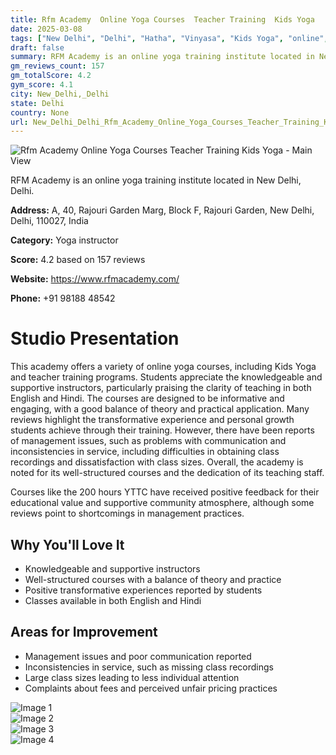 ```yaml
---
title: Rfm Academy  Online Yoga Courses  Teacher Training  Kids Yoga
date: 2025-03-08
tags: ["New Delhi", "Delhi", "Hatha", "Vinyasa", "Kids Yoga", "online", "supportive community", "New Delhi, Delhi"]  
draft: false
summary: RFM Academy is an online yoga training institute located in New Delhi, Delhi.
gm_reviews_count: 157
gm_totalScore: 4.2
gym_score: 4.1
city: New_Delhi,_Delhi
state: Delhi
country: None
url: New_Delhi_Delhi_Rfm_Academy_Online_Yoga_Courses_Teacher_Training_Kids_Yoga
---
```


<div className="aspect-[16/9] relative my-8">
  <img 
    src="https://lh5.googleusercontent.com/p/AF1QipNq5vZqkr9dfckiiT0clVHH2KbWekbHLFYu9xt2=w1920-h1080-k-no"
    alt="Rfm Academy  Online Yoga Courses  Teacher Training  Kids Yoga - Main View"
    className="object-cover absolute inset-0 w-full h-full rounded-lg"
  />
</div>

RFM Academy is an online yoga training institute located in New Delhi, Delhi.

**Address:** A, 40, Rajouri Garden Marg, Block F, Rajouri Garden, New Delhi, Delhi, 110027, India

**Category:** Yoga instructor

**Score:** 4.2 based on 157 reviews

**Website:** https://www.rfmacademy.com/

**Phone:** +91 98188 48542

# Studio Presentation

This academy offers a variety of online yoga courses, including Kids Yoga and teacher training programs. Students appreciate the knowledgeable and supportive instructors, particularly praising the clarity of teaching in both English and Hindi. The courses are designed to be informative and engaging, with a good balance of theory and practical application. Many reviews highlight the transformative experience and personal growth students achieve through their training. However, there have been reports of management issues, such as problems with communication and inconsistencies in service, including difficulties in obtaining class recordings and dissatisfaction with class sizes. Overall, the academy is noted for its well-structured courses and the dedication of its teaching staff.

Courses like the 200 hours YTTC have received positive feedback for their educational value and supportive community atmosphere, although some reviews point to shortcomings in management practices.

## Why You'll Love It

- Knowledgeable and supportive instructors
- Well-structured courses with a balance of theory and practice
- Positive transformative experiences reported by students
- Classes available in both English and Hindi

## Areas for Improvement

- Management issues and poor communication reported
- Inconsistencies in service, such as missing class recordings
- Large class sizes leading to less individual attention
- Complaints about fees and perceived unfair pricing practices

<div className="grid grid-cols-1 xl:grid-cols-2 gap-4 my-8">
<div className="aspect-[4/3] relative"><img src="https://lh3.googleusercontent.com/p/AF1QipO3sT_yFW6fasTH1odWXhhSCARRoe-Qwz3v27zx=w1920-h1080-k-no" alt="Image 1" className="object-cover absolute inset-0 w-full h-full rounded-lg" /></div>
<div className="aspect-[4/3] relative"><img src="https://lh5.googleusercontent.com/p/AF1QipO-ogqM3oBuN5_J1TBFL2-h5vwIYAA59o5hQOPI=w1920-h1080-k-no" alt="Image 2" className="object-cover absolute inset-0 w-full h-full rounded-lg" /></div>
<div className="aspect-[4/3] relative"><img src="https://lh5.googleusercontent.com/p/AF1QipPoI2cgplO_Qso96yzOhpUST-VmczZoWu5TSX8h=w1920-h1080-k-no" alt="Image 3" className="object-cover absolute inset-0 w-full h-full rounded-lg" /></div>
<div className="aspect-[4/3] relative"><img src="https://lh5.googleusercontent.com/p/AF1QipPmpp2LOYpbyfHF2P-EjkhnA-JbOoJNiKzE0Vtr=w1920-h1080-k-no" alt="Image 4" className="object-cover absolute inset-0 w-full h-full rounded-lg" /></div>
</div>